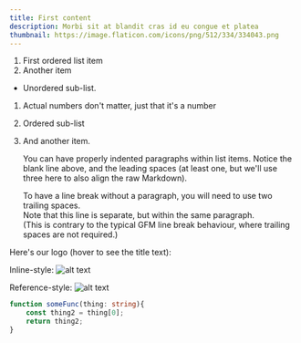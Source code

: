 ```yaml
---
title: First content
description: Morbi sit at blandit cras id eu congue et platea 
thumbnail: https://image.flaticon.com/icons/png/512/334/334043.png
---
```


1. First ordered list item
2. Another item

  * Unordered sub-list. 

1. Actual numbers don't matter, just that it's a number
  1. Ordered sub-list

4. And another item.

    You can have properly indented paragraphs within list items. Notice the blank line above, and the leading spaces (at least one, but we'll use three here to also align the raw Markdown).

   To have a line break without a paragraph, you will need to use two trailing spaces.  
   Note that this line is separate, but within the same paragraph.  
   (This is contrary to the typical GFM line break behaviour, where trailing spaces are not required.)

Here's our logo (hover to see the title text):

Inline-style: 
![alt text](https://github.com/adam-p/markdown-here/raw/master/src/common/images/icon48.png "Logo Title Text 1")

Reference-style: 
![alt text][logo]

[logo]: https://github.com/adam-p/markdown-here/raw/master/src/common/images/icon48.png "Logo Title Text 2"


```ts
function someFunc(thing: string){
    const thing2 = thing[0];
    return thing2;
}
```